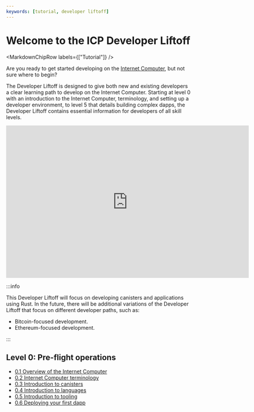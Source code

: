 ```yaml
---
keywords: [tutorial, developer liftoff]
---
```



# Welcome to the ICP Developer Liftoff

<MarkdownChipRow labels={["Tutorial"]} />

Are you ready to get started developing on the [Internet Computer](https://learn.internetcomputer.org/hc/en-us/articles/33152818663444-What-is-ICP), but not sure where to begin?

The Developer Liftoff is designed to give both new and existing developers a clear learning path to develop on the Internet Computer. Starting at level 0 with an introduction to the Internet Computer, terminology, and setting up a developer environment, to level 5 that details building complex dapps, the Developer Liftoff contains essential information for developers of all skill levels.

<div class="text--center">
<p> </p>
</div>
<div class="text--center">
<iframe width="660" height="415" src="https://www.youtube.com/embed/oBUpJ4CqmN0?si=BYELbq52oUMKHHaX" title="YouTube video player" frameborder="0" allow="accelerometer; autoplay; clipboard-write; encrypted-media; gyroscope; picture-in-picture; web-share" allowfullscreen></iframe> </div>

:::info

This Developer Liftoff will focus on developing canisters and applications using Rust. In the future, there will be additional variations of the Developer Liftoff that focus on different developer paths, such as:

- Bitcoin-focused development.
- Ethereum-focused development.

:::

## Level 0: Pre-flight operations

- [0.1 Overview of the Internet Computer](/docs/tutorials/developer-liftoff-rust/level-0/ic-overview )
- [0.2 Internet Computer terminology](/docs/tutorials/developer-liftoff-rust/level-0/ic-terms )
- [0.3 Introduction to canisters](/docs/tutorials/developer-liftoff-rust/level-0/intro-canisters )
- [0.4 Introduction to languages](/docs/tutorials/developer-liftoff-rust/level-0/intro-languages )
- [0.5 Introduction to tooling](/docs/tutorials/developer-liftoff-rust/level-0/tooling )
- [0.6 Deploying your first dapp](/docs/tutorials/developer-liftoff-rust/level-0/first-dapp )
